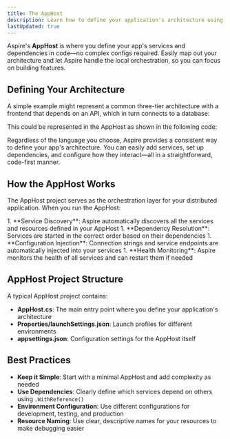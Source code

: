 ```yaml
---
title: The AppHost
description: Learn how to define your application's architecture using Aspire's AppHost.
lastUpdated: true
---
```



Aspire's **AppHost** is where you define your app's services and dependencies in code—no complex configs required. Easily map out your architecture and let Aspire handle the local orchestration, so you can focus on building features.

## Defining Your Architecture

A simple example might represent a common three-tier architecture with a frontend that depends on an API, which in turn connects to a database:

<Architecture style="border-radius: .5rem; box-shadow: var(--sl-shadow-sm); width: 100%;" />

This could be represented in the AppHost as shown in the following code:

<SimpleAppHostCode />

Regardless of the language you choose, Aspire provides a consistent way to define your app's architecture. You can easily add services, set up dependencies, and configure how they interact—all in a straightforward, code-first manner.

## How the AppHost Works

The AppHost project serves as the orchestration layer for your distributed application. When you run the AppHost:

<Steps>
1. **Service Discovery**: Aspire automatically discovers all the services and resources defined in your AppHost
1. **Dependency Resolution**: Services are started in the correct order based on their dependencies
1. **Configuration Injection**: Connection strings and service endpoints are automatically injected into your services
1. **Health Monitoring**: Aspire monitors the health of all services and can restart them if needed
</Steps>

## AppHost Project Structure

A typical AppHost project contains:

- **AppHost.cs**: The main entry point where you define your application's architecture
- **Properties/launchSettings.json**: Launch profiles for different environments
- **appsettings.json**: Configuration settings for the AppHost itself

## Best Practices

- **Keep it Simple**: Start with a minimal AppHost and add complexity as needed
- **Use Dependencies**: Clearly define which services depend on others using `.WithReference()`
- **Environment Configuration**: Use different configurations for development, testing, and production
- **Resource Naming**: Use clear, descriptive names for your resources to make debugging easier
